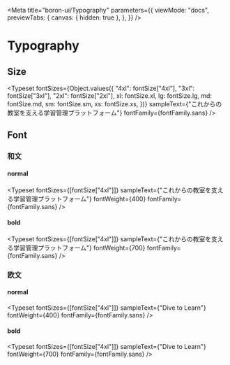 
<Meta
  title="boron-ui/Typography"
  parameters={{
    viewMode: "docs",
    previewTabs: {
      canvas: { hidden: true },
    },
  }}
/>

# Typography

## Size

<Typeset
  fontSizes={Object.values({
    "4xl": fontSize["4xl"],
    "3xl": fontSize["3xl"],
    "2xl": fontSize["2xl"],
    xl: fontSize.xl,
    lg: fontSize.lg,
    md: fontSize.md,
    sm: fontSize.sm,
    xs: fontSize.xs,
  })}
  sampleText={"これからの教室を支える学習管理プラットフォーム"}
  fontFamily={fontFamily.sans}
/>

## Font

### 和文

#### normal

<Typeset
  fontSizes={[fontSize["4xl"]]}
  sampleText={"これからの教室を支える学習管理プラットフォーム"}
  fontWeight={400}
  fontFamily={fontFamily.sans}
/>

#### bold

<Typeset
  fontSizes={[fontSize["4xl"]]}
  sampleText={"これからの教室を支える学習管理プラットフォーム"}
  fontWeight={700}
  fontFamily={fontFamily.sans}
/>

### 欧文

#### normal

<Typeset
  fontSizes={[fontSize["4xl"]]}
  sampleText={"Dive to Learn"}
  fontWeight={400}
  fontFamily={fontFamily.sans}
/>

#### bold

<Typeset
  fontSizes={[fontSize["4xl"]]}
  sampleText={"Dive to Learn"}
  fontWeight={700}
  fontFamily={fontFamily.sans}
/>
